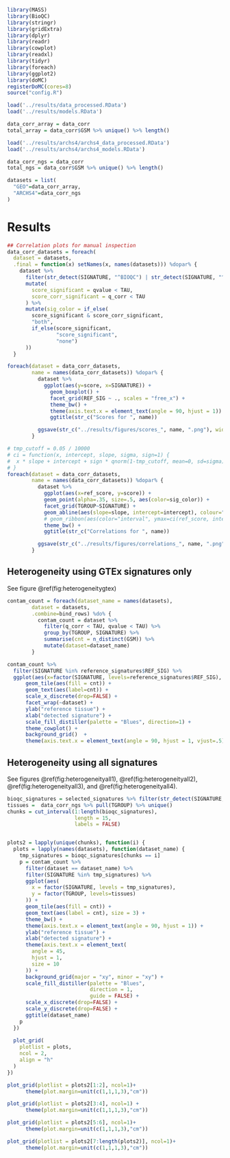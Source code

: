 ```r
library(MASS)
library(BioQC)
library(stringr)
library(gridExtra)
library(dplyr)
library(readr)
library(cowplot)
library(readxl)
library(tidyr)
library(foreach)
library(ggplot2)
library(doMC)
registerDoMC(cores=8)
source("config.R")
```

```r
load('../results/data_processed.RData')
load('../results/models.RData')

data_corr_array = data_corr
total_array = data_corr$GSM %>% unique() %>% length()

load('../results/archs4/archs4_data_processed.RData')
load('../results/archs4/archs4_models.RData')

data_corr_ngs = data_corr
total_ngs = data_corr$GSM %>% unique() %>% length()

datasets = list(
  "GEO"=data_corr_array,
  "ARCHS4"=data_corr_ngs
)
```

# Results
```r
## Correlation plots for manual inspection
data_corr_datasets = foreach(
  dataset = datasets,
  .final = function(x) setNames(x, names(datasets))) %dopar% {
    dataset %>%
      filter(str_detect(SIGNATURE, "^BIOQC") | str_detect(SIGNATURE, "^GTEX")) %>%
      mutate(
        score_significant = qvalue < TAU,
        score_corr_significant = q_corr < TAU
      ) %>%
      mutate(sig_color = if_else(
        score_significant & score_corr_significant,
        "both",
        if_else(score_significant,
                "score_significant",
                "none")
      ))
  }


```

```r
foreach(dataset = data_corr_datasets,
        name = names(data_corr_datasets)) %dopar% {
          dataset %>%
            ggplot(aes(y=score, x=SIGNATURE)) +
              geom_boxplot() +
              facet_grid(REF_SIG ~ ., scales = "free_x") +
              theme_bw() +
              theme(axis.text.x = element_text(angle = 90, hjust = 1)) +
              ggtitle(str_c("Scores for ", name))

          ggsave(str_c("../results/figures/scores_", name, ".png"), width=48, height=24, dpi=300, limitsize=FALSE)
        }
```

```r
# tmp_cutoff = 0.05 / 10000
# ci = function(x, intercept, slope, sigma, sign=1) {
#  x * slope + intercept + sign * qnorm(1-tmp_cutoff, mean=0, sd=sigma)
# }
foreach(dataset = data_corr_datasets,
        name = names(data_corr_datasets)) %dopar% {
          dataset %>%
            ggplot(aes(x=ref_score, y=score)) +
            geom_point(alpha=.35, size=.5, aes(color=sig_color)) +
            facet_grid(TGROUP~SIGNATURE) +
            geom_abline(aes(slope=slope, intercept=intercept), colour="red") +
            # geom_ribbon(aes(color="interval", ymax=ci(ref_score, intercept, slope, sigma, 1), ymin=ci(ref_score, intercept, slope, sigma, -1), alpha=.2, show.legend = TRUE)) +
            theme_bw() +
            ggtitle(str_c("Correlations for ", name))

          ggsave(str_c("../results/figures/correlations_", name, ".png"), width=299, height=20, dpi=72, limitsize=FALSE)
        }

```

## Heterogeneity using GTEx signatures only
See figure \@ref(fig:heterogeneitygtex)

```r
contam_count = foreach(dataset_name = names(datasets),
        dataset = datasets,
        .combine=bind_rows) %do% {
          contam_count = dataset %>%
            filter(q_corr < TAU, qvalue < TAU) %>%
            group_by(TGROUP, SIGNATURE) %>%
            summarise(cnt = n_distinct(GSM)) %>%
            mutate(dataset=dataset_name)
        }
```

```r
contam_count %>%
  filter(SIGNATURE %in% reference_signatures$REF_SIG) %>%
  ggplot(aes(x=factor(SIGNATURE, levels=reference_signatures$REF_SIG), y=TGROUP)) +
      geom_tile(aes(fill = cnt)) +
      geom_text(aes(label=cnt)) +
      scale_x_discrete(drop=FALSE) +
      facet_wrap(~dataset) +
      ylab("reference tissue") +
      xlab("detected signature") +
      scale_fill_distiller(palette = "Blues", direction=1) +
      theme_cowplot() + 
      background_grid()  +
      theme(axis.text.x = element_text(angle = 90, hjust = 1, vjust=.5)) 
```

## Heterogeneity using all signatures

See figures \@ref(fig:heterogeneityall1), \@ref(fig:heterogeneityall2), \@ref(fig:heterogeneityall3), and \@ref(fig:heterogeneityall4). 

```r
bioqc_signatures = selected_signatures %>% filter(str_detect(SIGNATURE, 'BIOQC')) %>% pull("SIGNATURE")
tissues =  data_corr_ngs %>% pull(TGROUP) %>% unique()
chunks = cut_interval(1:length(bioqc_signatures),
                      length = 15,
                      labels = FALSE)


plots2 = lapply(unique(chunks), function(i) {
  plots = lapply(names(datasets), function(dataset_name) {
    tmp_signatures = bioqc_signatures[chunks == i]
    p = contam_count %>%
      filter(dataset == dataset_name) %>%
      filter(SIGNATURE %in% tmp_signatures) %>%
      ggplot(aes(
        x = factor(SIGNATURE, levels = tmp_signatures),
        y = factor(TGROUP, levels=tissues)
      )) +
      geom_tile(aes(fill = cnt)) +
      geom_text(aes(label = cnt), size = 3) +
      theme_bw() +
      theme(axis.text.x = element_text(angle = 90, hjust = 1)) +
      ylab("reference tissue") +
      xlab("detected signature") +
      theme(axis.text.x = element_text(
        angle = 45,
        hjust = 1,
        size = 10
      )) +
      background_grid(major = "xy", minor = "xy") +
      scale_fill_distiller(palette = "Blues",
                           direction = 1,
                           guide = FALSE) + 
      scale_x_discrete(drop=FALSE) + 
      scale_y_discrete(drop=FALSE) + 
      ggtitle(dataset_name) 
    p
  })
  
  plot_grid(
    plotlist = plots,
    ncol = 2,
    align = "h"
  )
})
```

```r
plot_grid(plotlist = plots2[1:2], ncol=1)+ 
      theme(plot.margin=unit(c(1,1,1,3),"cm"))
```
```r
plot_grid(plotlist = plots2[3:4], ncol=1) + 
      theme(plot.margin=unit(c(1,1,1,3),"cm"))
```
```r
plot_grid(plotlist = plots2[5:6], ncol=1)+ 
      theme(plot.margin=unit(c(1,1,1,3),"cm"))
```

```r
plot_grid(plotlist = plots2[7:length(plots2)], ncol=1)+ 
      theme(plot.margin=unit(c(1,1,1,3),"cm"))
```

\newpage
